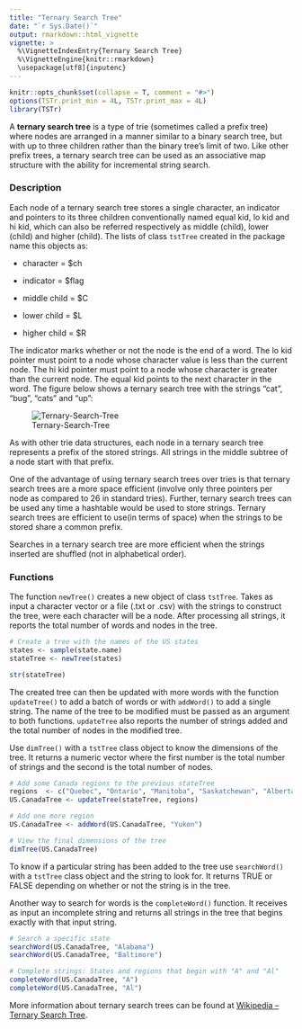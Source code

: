 ---
title: "Ternary Search Tree"
date: "`r Sys.Date()`"
output: rmarkdown::html_vignette
vignette: >
  %\VignetteIndexEntry{Ternary Search Tree}
  %\VignetteEngine{knitr::rmarkdown}
  \usepackage[utf8]{inputenc}
---


```{r, echo = FALSE, message = FALSE}
knitr::opts_chunk$set(collapse = T, comment = "#>")
options(TSTr.print_min = 4L, TSTr.print_max = 4L)
library(TSTr)
```


A __ternary search tree__ is a type of trie (sometimes called a prefix tree) where nodes are arranged in a manner similar to a binary search tree, but with up to three children rather than the binary tree's limit of two. Like other prefix trees, a ternary search tree can be used as an associative map structure with the ability for incremental string search.

### Description

Each node of a ternary search tree stores a single character, an indicator and pointers to its three children conventionally named equal kid, lo kid and hi kid, which can also be referred respectively as middle (child), lower (child) and higher (child). The lists of class `tstTree` created in the package name this objects as:

* character = $ch

* indicator = $flag

* middle child = $C

* lower child = $L

* higher child = $R

The indicator marks whether or not the node is the end of a word.  The lo kid pointer must point to a node whose character value is less than the current node. The hi kid pointer must point to a node whose character is greater than the current node. The equal kid points to the next character in the word. The figure below shows a ternary search tree with the strings "cat", "bug", "cats" and "up":

![Ternary-Search-Tree](Ternary-Search-Tree.png)

As with other trie data structures, each node in a ternary search tree represents a prefix of the stored strings. All strings in the middle subtree of a node start with that prefix.

One of the advantage of using ternary search trees over tries is that ternary search trees are a more space efficient (involve only three pointers per node as compared to 26 in standard tries). Further, ternary search trees can be used any time a hashtable would be used to store strings. Ternary search trees are efficient to use(in terms of space) when the strings to be stored share a common prefix.

Searches in a ternary search tree are more efficient when the strings inserted are shuffled (not in alphabetical order).

### Functions

The function `newTree()` creates a new object of class `tstTree`. Takes as input a character vector or a file (.txt or .csv) with the strings to construct the tree, were each character will be a node. After processing all strings, it reports the total number of words and nodes in the tree.

```{r}
# Create a tree with the names of the US states
states <- sample(state.name)
stateTree <- newTree(states)

str(stateTree)
```



The created tree can then be updated with more words with the function `updateTree()` to add a batch of words or with `addWord()` to add a single string. The name of the tree to be modified must be passed as an argument to both functions. `updateTree` also reports the number of strings added and the total number of nodes in the modified tree.

Use `dimTree()` with a `tstTree` class object to know the dimensions of the tree. It returns a numeric vector where the first number is the total number of strings and the second is the total number of nodes.

```{r}
# Add some Canada regions to the previous stateTree
regions  <- c("Quebec", "Ontario", "Manitoba", "Saskatchewan", "Alberta", "British Columbia")
US.CanadaTree <- updateTree(stateTree, regions)

# Add one more region
US.CanadaTree <- addWord(US.CanadaTree, "Yukon")

# View the final dimensions of the tree
dimTree(US.CanadaTree)
```



To know if a particular string has been added to the tree use `searchWord()` with a `tstTree` class object and the string to look for. It returns TRUE or FALSE depending on whether or not the string is in the tree.

Another way to search for words is the `completeWord()` function. It receives as input an incomplete string and returns all strings in the tree that begins exactly with that input string.

```{r}
# Search a specific state
searchWord(US.CanadaTree, "Alabama")
searchWord(US.CanadaTree, "Baltimore")

# Complete strings: States and regions that begin with "A" and "Al"
completeWord(US.CanadaTree, "A")
completeWord(US.CanadaTree, "Al")
```



More information about ternary search trees can be found at [Wikipedia – Ternary Search Tree](https://en.wikipedia.org/wiki/Ternary_search_tree).



